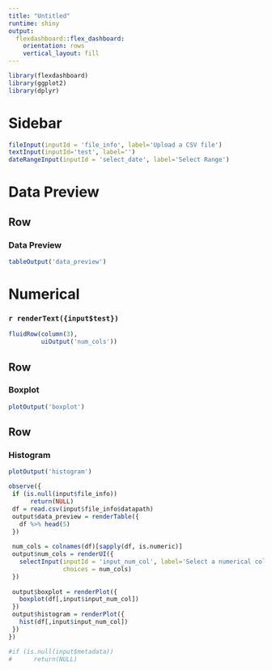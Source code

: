 ---
title: "Untitled"
runtime: shiny
output: 
  flexdashboard::flex_dashboard:
    orientation: rows
    vertical_layout: fill
---

```{r setup, include=FALSE}
library(flexdashboard)
library(ggplot2)
library(dplyr)
```
Sidebar {.sidebar}
==============================
```{r}
fileInput(inputId = 'file_info', label='Upload a CSV file')
textInput(inputId='test', label='')
dateRangeInput(inputId = 'select_date', label='Select Range')

```

Data Preview
===============================

Row
-----------------------------
### Data Preview
```{r}
tableOutput('data_preview')
```

Numerical
==================================


### `r renderText({input$test})`
```{r}
fluidRow(column(3), 
         uiOutput('num_cols'))
```

Row
------------------------------

### Boxplot
```{r}
plotOutput('boxplot')
```

Row
------------------------
### Histogram

```{r}
plotOutput('histogram')
```


```{r}
observe({
 if (is.null(input$file_info))
      return(NULL) 
 df = read.csv(input$file_info$datapath)
 output$data_preview = renderTable({
   df %>% head(5)
 })
 
 num_cols = colnames(df)[sapply(df, is.numeric)]
 output$num_cols = renderUI({
   selectInput(inputId = 'input_num_col', label='Select a numerical column',
               choices = num_cols)
 })
 
 output$boxplot = renderPlot({
   boxplot(df[,input$input_num_col])
 })
 output$histogram = renderPlot({
   hist(df[,input$input_num_col])
 })
})
```












```{r}
#if (is.null(input$metadata))
#      return(NULL)

```

